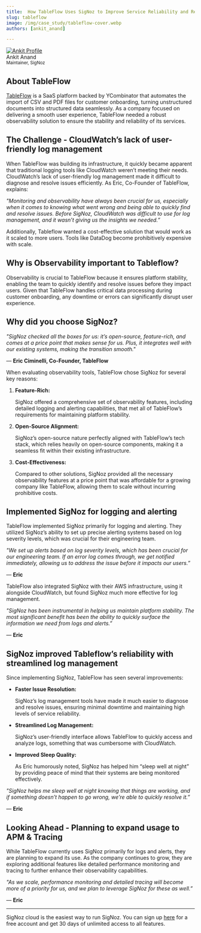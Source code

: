 ```yaml
---
title:  How TableFlow Uses SigNoz to Improve Service Reliability and Resolve Issues Quickly
slug: tableflow
image: /img/case_study/tableflow-cover.webp
authors: [ankit_anand]

---
```

<div class="avatar">
  <a
    class="avatar__photo-link avatar__photo avatar__photo--lg"
    href="https://www.linkedin.com/in/ankit-anand-686a53a1/">
    <img
      alt="Ankit Profile"
      src="/img/users/ankit-anand.webp" />
  </a>
  <div class="avatar__intro">
    <div class="avatar__name">Ankit Anand</div>
    <small class="avatar__subtitle">
      Maintainer, SigNoz
    </small>
  </div>
</div>


## About TableFlow

[TableFlow](https://tableflow.com/) is a SaaS platform backed by YCombinator that automates the import of CSV and PDF files for customer onboarding, turning unstructured documents into structured data seamlessly. As a company focused on delivering a smooth user experience, TableFlow needed a robust observability solution to ensure the stability and reliability of its services.


## The Challenge - CloudWatch’s lack of user-friendly log management

When TableFlow was building its infrastructure, it quickly became apparent that traditional logging tools like CloudWatch weren’t meeting their needs. CloudWatch’s lack of user-friendly log management made it difficult to diagnose and resolve issues efficiently. As Eric, Co-Founder of TableFlow, explains:

*"Monitoring and observability have always been crucial for us, especially when it comes to knowing what went wrong and being able to quickly find and resolve issues. Before SigNoz, CloudWatch was difficult to use for log management, and it wasn’t giving us the insights we needed.”*

<YouTube id="XWdBnWRnV7g" mute={false} />

Additionally, Tableflow wanted a cost-effective solution that would work as it scaled to more users. Tools like DataDog become prohibitively expensive with scale.

## Why is Observability important to Tableflow?

Observability is crucial to TableFlow because it ensures platform stability, enabling the team to quickly identify and resolve issues before they impact users. Given that TableFlow handles critical data processing during customer onboarding, any downtime or errors can significantly disrupt user experience.

<YouTube id="ii61Y_V83Sg" mute={false} />

## Why did you choose SigNoz?

*"SigNoz checked all the boxes for us: it’s open-source, feature-rich, and comes at a price point that makes sense for us. Plus, it integrates well with our existing systems, making the transition smooth."*

— **Eric Ciminelli, Co-Founder, TableFlow**

When evaluating observability tools, TableFlow chose SigNoz for several key reasons:

1. **Feature-Rich:**
    
    SigNoz offered a comprehensive set of observability features, including detailed logging and alerting capabilities, that met all of TableFlow’s requirements for maintaining platform stability.
    
2. **Open-Source Alignment:**
    
    SigNoz’s open-source nature perfectly aligned with TableFlow’s tech stack, which relies heavily on open-source components, making it a seamless fit within their existing infrastructure.
    
3. **Cost-Effectiveness:**
    
    Compared to other solutions, SigNoz provided all the necessary observability features at a price point that was affordable for a growing company like TableFlow, allowing them to scale without incurring prohibitive costs.
    

## Implemented SigNoz for logging and alerting

TableFlow implemented SigNoz primarily for logging and alerting. They utilized SigNoz’s ability to set up precise alerting systems based on log severity levels, which was crucial for their engineering team.

*"We set up alerts based on log severity levels, which has been crucial for our engineering team. If an error log comes through, we get notified immediately, allowing us to address the issue before it impacts our users.”*

— **Eric**

TableFlow also integrated SigNoz with their AWS infrastructure, using it alongside CloudWatch, but found SigNoz much more effective for log management.

*"SigNoz has been instrumental in helping us maintain platform stability. The most significant benefit has been the ability to quickly surface the information we need from logs and alerts.”*

— **Eric**


## SigNoz improved Tableflow’s reliability with streamlined log management

Since implementing SigNoz, TableFlow has seen several improvements:

- **Faster Issue Resolution:**
    
    SigNoz’s log management tools have made it much easier to diagnose and resolve issues, ensuring minimal downtime and maintaining high levels of service reliability.
    
- **Streamlined Log Management:**
    
    SigNoz’s user-friendly interface allows TableFlow to quickly access and analyze logs, something that was cumbersome with CloudWatch.
    
- **Improved Sleep Quality:**
    
    As Eric humorously noted, SigNoz has helped him “sleep well at night” by providing peace of mind that their systems are being monitored effectively.
    

*"SigNoz helps me sleep well at night knowing that things are working, and if something doesn’t happen to go wrong, we’re able to quickly resolve it.”*

— **Eric**


## Looking Ahead - Planning to expand usage to APM & Tracing

While TableFlow currently uses SigNoz primarily for logs and alerts, they are planning to expand its use. As the company continues to grow, they are exploring additional features like detailed performance monitoring and tracing to further enhance their observability capabilities.

*"As we scale, performance monitoring and detailed tracing will become more of a priority for us, and we plan to leverage SigNoz for these as well.”*

— **Eric**

---

SigNoz cloud is the easiest way to run SigNoz. You can sign up [here](https://signoz.io/teams/) for a free account and get 30 days of unlimited access to all features.